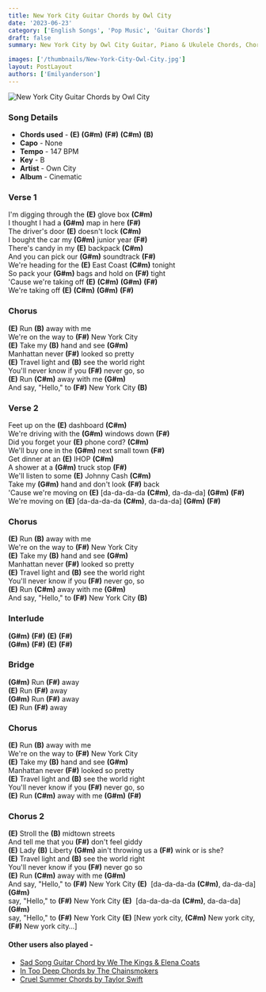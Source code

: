 ```yaml
---
title: New York City Guitar Chords by Owl City
date: '2023-06-23'
category: ['English Songs', 'Pop Music', 'Guitar Chords']
draft: false
summary: New York City by Owl City Guitar, Piano & Ukulele Chords, Chords used - (E) (G#m) (F#) (C#m) (B),  Key - B

images: ['/thumbnails/New-York-City-Owl-City.jpg']
layout: PostLayout
authors: ['Emilyanderson']
---
```


![New York City Guitar Chords by Owl City](/thumbnails/New-York-City-Owl-City.jpg)

### Song Details

- **Chords used** - **(E)** **(G#m)** **(F#)** **(C#m)** **(B)**
- **Capo** - None
- **Tempo** - 147 BPM
- **Key** - B
- **Artist** - Own City
- **Album** - Cinematic

### Verse 1

I'm digging through the **(E)** glove box **(C#m)**\
I thought I had a **(G#m)** map in here **(F#)**\
The driver's door **(E)** doesn't lock **(C#m)**\
I bought the car my **(G#m)** junior year **(F#)**\
There's candy in my **(E)** backpack **(C#m)**\
And you can pick our **(G#m)** soundtrack **(F#)**\
We're heading for the **(E)** East Coast **(C#m)** tonight\
So pack your **(G#m)** bags and hold on **(F#)** tight\
'Cause we're taking off **(E)** **(C#m)** **(G#m)** **(F#)**\
We're taking off **(E)** **(C#m)** **(G#m)** **(F#)**

### Chorus

**(E)** Run **(B)** away with me\
We're on the way to **(F#)** New York City\
**(E)** Take my **(B)** hand and see **(G#m)**\
Manhattan never **(F#)** looked so pretty\
**(E)** Travel light and **(B)** see the world right\
You'll never know if you **(F#)** never go, so\
**(E)** Run **(C#m)** away with me **(G#m)**\
And say, "Hello," to **(F#)** New York City **(B)**

### Verse 2

Feet up on the **(E)** dashboard **(C#m)**\
We're driving with the **(G#m)** windows down **(F#)**\
Did you forget your **(E)** phone cord? **(C#m)**\
We'll buy one in the **(G#m)** next small town **(F#)**\
Get dinner at an **(E)** IHOP **(C#m)**\
A shower at a **(G#m)** truck stop **(F#)**\
We'll listen to some **(E)** Johnny Cash **(C#m)**\
Take my **(G#m)** hand and don't look **(F#)** back\
'Cause we're moving on **(E)** \[da-da-da-da **(C#m)**, da-da-da\] **(G#m)** **(F#)**\
We're moving on **(E)** \[da-da-da-da **(C#m)**, da-da-da\] **(G#m)** **(F#)**

### Chorus

**(E)** Run **(B)** away with me\
We're on the way to **(F#)** New York City\
**(E)** Take my **(B)** hand and see **(G#m)**\
Manhattan never **(F#)** looked so pretty\
**(E)** Travel light and **(B)** see the world right\
You'll never know if you **(F#)** never go, so\
**(E)** Run **(C#m)** away with me **(G#m)**\
And say, "Hello," to **(F#)** New York City **(B)**

### Interlude

**(G#m)** **(F#)** **(E)** **(F#)**\
**(G#m)** **(F#)** **(E)** **(F#)**

### Bridge

**(G#m)** Run **(F#)** away\
**(E)** Run **(F#)** away\
**(G#m)** Run **(F#)** away\
**(E)** Run **(F#)** away

### Chorus

**(E)** Run **(B)** away with me\
We're on the way to **(F#)** New York City\
**(E)** Take my **(B)** hand and see **(G#m)**\
Manhattan never **(F#)** looked so pretty\
**(E)** Travel light and **(B)** see the world right\
You'll never know if you **(F#)** never go, so\
**(E)** Run **(C#m)** away with me **(G#m)** **(F#)**

### Chorus 2

**(E)** Stroll the **(B)** midtown streets\
And tell me that you **(F#)** don't feel giddy\
**(E)** Lady **(B)** Liberty **(G#m)** ain't throwing us a **(F#)** wink or is she?\
**(E)** Travel light and **(B)** see the world right\
You'll never know if you **(F#)** never go so\
**(E)** Run **(C#m)** away with me **(G#m)**\
And say, "Hello," to **(F#)** New York City **(E)**  \[da-da-da-da **(C#m)**, da-da-da\] **(G#m)**\
say, "Hello," to **(F#)** New York City **(E)**  \[da-da-da-da **(C#m)**, da-da-da\] **(G#m)**\
say, "Hello," to **(F#)** New York City **(E)** \[New york city, **(C#m)** New york city, **(F#)** New york city…\]

#### Other users also played -

- [Sad Song Guitar Chord by We The Kings & Elena Coats](https://chordsco.com/chords/sad-song-guitar-chord-by-we-the-kings-elena-coats)
- [In Too Deep Chords by The Chainsmokers](https://chordsco.com/chords/in-too-deep-chords-by-the-chainsmokers)
- [Cruel Summer Chords by Taylor Swift](https://www.chordsco.com/chords/cruel-summer-guitar-chords-by-taylor-swift)
